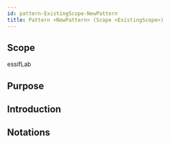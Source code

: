 ```yaml
---
id: pattern-ExistingScope-NewPattern
title: Pattern <NewPattern> (Scope <ExistingScope>)
---
```

<!--A %%pattern%% captures a set of %%concepts:concept%%, relations between them, and rules or constraints that (instances) thereof comply with. As such, it is a concise and possibly formal description of a coherent set of ideas, a mental model if you will, that can be used to facilitate one's thinking about/with these concepts.
This file documents a pattern called `<NewPattern>` within the scope of `<ExistingScope>`.
Before completing this template, please change every instance of 
- `<ExistingScope>` into a text that refers to the %%scope%% within which the %%pattern%% is to be defiend;
- `<NewPattern>` into the name that will be used within `<ExistingScope>` to refer to that %%concept%%.
Then, provide contents for the sections as you wish. You MUST provide contents for the sections 'Scope' and 'Criteria'-->

## Scope
<!-- *REQUIRED* Short text (label, abbreviation) used to refer to the %%scope%% within which the %%concept%% is defined. The default is essifLab.-->
essifLab

## Purpose
<!-- Concisely describe what can you do with the pattern that is (at least) harder if you didn't have it.-->

## Introduction
<!-- Gently introduce the pattern, by referring to real-world situations and using colloquial terms, so that when someone has read the text, (s)he knows what it is about, and is ready to delve into the specifics of the pattern-->

## Notations
<!-- This (optional) section specifies the notations that are used, or refers to such a specification.-->

## <!-- any number of other sections, as is fit for describing the pattern -->
<!-- text as appropriate for such a section -->

<!--
---
## Footnotes

[//]: # This (optional) section contains any footnotes that may have been specified in the text above.

[^1]: the text for footnote [^1] goes here.

-->